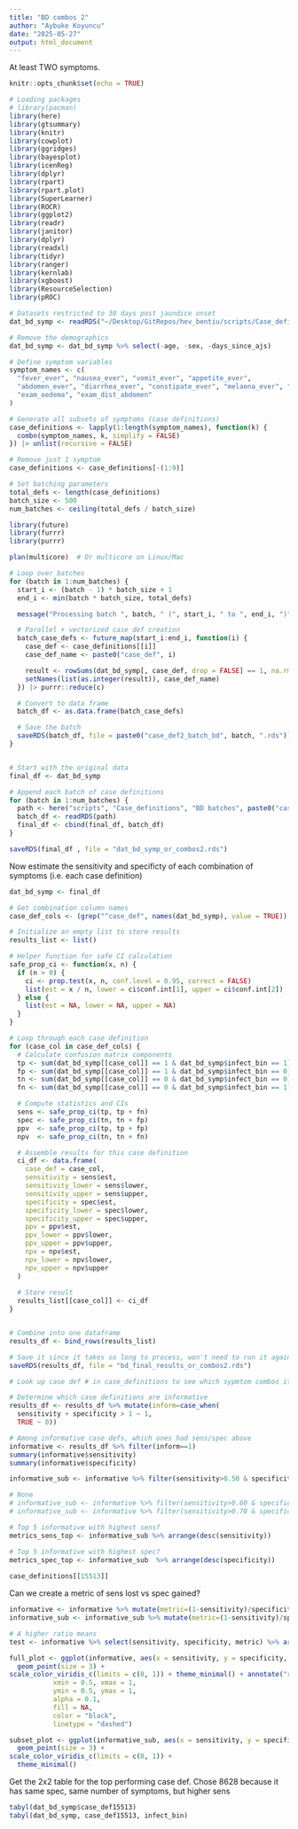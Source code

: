 ```yaml
---
title: "BD combos 2"
author: "Aybuke Koyuncu"
date: "2025-05-27"
output: html_document
---
```


At least TWO symptoms. 

```r
knitr::opts_chunk$set(echo = TRUE)

# Loading packages 
# library(pacman)
library(here)
library(gtsummary)
library(knitr)
library(cowplot)
library(ggridges)
library(bayesplot)
library(icenReg)
library(dplyr)
library(rpart)
library(rpart.plot)
library(SuperLearner)
library(ROCR)
library(ggplot2)
library(readr)
library(janitor)
library(dplyr)
library(readxl)
library(tidyr)
library(ranger)
library(kernlab)
library(xgboost)
library(ResourceSelection)
library(pROC)

# Datasets restricted to 30 days post jaundice onset
dat_bd_symp <- readRDS("~/Desktop/GitRepos/hev_bentiu/scripts/Case_definitions/dat_bd_adjusted.rds")

# Remove the demographics
dat_bd_symp <- dat_bd_symp %>% select(-age, -sex, -days_since_ajs)
```


```r

# Define symptom variables
symptom_names <- c(
  "fever_ever", "nausea_ever", "vomit_ever", "appetite_ever",
  "abdomen_ever", "diarrhea_ever", "constipate_ever", "melaena_ever", "head_ever", "convulsion_ever", "unconsc_ever", "drowsy_ever", "mental_ever", "exam_liver_palp", "exam_dehydrate",
  "exam_oedema", "exam_dist_abdomen"
)

# Generate all subsets of symptoms (case definitions)
case_definitions <- lapply(1:length(symptom_names), function(k) {
  combn(symptom_names, k, simplify = FALSE)
}) |> unlist(recursive = FALSE)

# Remove just 1 symptom
case_definitions <- case_definitions[-(1:9)]

# Set batching parameters
total_defs <- length(case_definitions)
batch_size <- 500
num_batches <- ceiling(total_defs / batch_size)

library(future)
library(furrr)
library(purrr)

plan(multicore)  # Or multicore on Linux/Mac

# Loop over batches
for (batch in 1:num_batches) {
  start_i <- (batch - 1) * batch_size + 1
  end_i <- min(batch * batch_size, total_defs)

  message("Processing batch ", batch, " (", start_i, " to ", end_i, ")")

  # Parallel + vectorized case def creation
  batch_case_defs <- future_map(start_i:end_i, function(i) {
    case_def <- case_definitions[[i]]
    case_def_name <- paste0("case_def", i)

    result <- rowSums(dat_bd_symp[, case_def, drop = FALSE] == 1, na.rm = TRUE) >= 2
    setNames(list(as.integer(result)), case_def_name)
  }) |> purrr::reduce(c)

  # Convert to data frame
  batch_df <- as.data.frame(batch_case_defs)

  # Save the batch
  saveRDS(batch_df, file = paste0("case_def2_batch_bd", batch, ".rds"))
}


# Start with the original data
final_df <- dat_bd_symp

# Append each batch of case definitions
for (batch in 1:num_batches) {
  path <- here("scripts", "Case_definitions", "BD batches", paste0("case_def2_batch_bd", batch, ".rds"))
  batch_df <- readRDS(path)
  final_df <- cbind(final_df, batch_df)
}

saveRDS(final_df , file = "dat_bd_symp_or_combos2.rds")


```

Now estimate the sensitivity and specificty of each combination of symptoms (i.e. each case definition)

```r

dat_bd_symp <- final_df

# Get combination column names
case_def_cols <- (grep("^case_def", names(dat_bd_symp), value = TRUE))

# Initialize an empty list to store results
results_list <- list()

# Helper function for safe CI calculation
safe_prop_ci <- function(x, n) {
  if (n > 0) {
    ci <- prop.test(x, n, conf.level = 0.95, correct = FALSE)
    list(est = x / n, lower = ci$conf.int[1], upper = ci$conf.int[2])
  } else {
    list(est = NA, lower = NA, upper = NA)
  }
}

# Loop through each case definition
for (case_col in case_def_cols) {
  # Calculate confusion matrix components
  tp <- sum(dat_bd_symp[[case_col]] == 1 & dat_bd_symp$infect_bin == 1)
  fp <- sum(dat_bd_symp[[case_col]] == 1 & dat_bd_symp$infect_bin == 0)
  tn <- sum(dat_bd_symp[[case_col]] == 0 & dat_bd_symp$infect_bin == 0)
  fn <- sum(dat_bd_symp[[case_col]] == 0 & dat_bd_symp$infect_bin == 1)

  # Compute statistics and CIs
  sens <- safe_prop_ci(tp, tp + fn)
  spec <- safe_prop_ci(tn, tn + fp)
  ppv  <- safe_prop_ci(tp, tp + fp)
  npv  <- safe_prop_ci(tn, tn + fn)

  # Assemble results for this case definition
  ci_df <- data.frame(
    case_def = case_col,
    sensitivity = sens$est,
    sensitivity_lower = sens$lower,
    sensitivity_upper = sens$upper,
    specificity = spec$est,
    specificity_lower = spec$lower,
    specificity_upper = spec$upper,
    ppv = ppv$est,
    ppv_lower = ppv$lower,
    ppv_upper = ppv$upper,
    npv = npv$est,
    npv_lower = npv$lower,
    npv_upper = npv$upper
  )
  
  # Store result
  results_list[[case_col]] <- ci_df
}


# Combine into one dataframe
results_df <- bind_rows(results_list)

# Save it since it takes so long to process, won't need to run it again
saveRDS(results_df, file = "bd_final_results_or_combos2.rds")

# Look up case def # in case_definitions to see which sypmtom combos it corresponds to

# Determine which case definitions are informative
results_df <- results_df %>% mutate(inform=case_when(
  sensitivity + specificity > 1 ~ 1,
  TRUE ~ 0))

# Among informative case defs, which ones had sens/spec above
informative <- results_df %>% filter(inform==1)
summary(informative$sensitivity)
summary(informative$specificity)

informative_sub <- informative %>% filter(sensitivity>0.50 & specificity>0.5)

# None
# informative_sub <- informative %>% filter(sensitivity>0.60 & specificity>0.6)
# informative_sub <- informative %>% filter(sensitivity>0.70 & specificity>0.7)

# Top 5 informative with highest sens?
metrics_sens_top <- informative_sub %>% arrange(desc(sensitivity))

# Top 5 informative with highest spec?
metrics_spec_top <- informative_sub  %>% arrange(desc(specificity)) 
                               
case_definitions[[15513]]
```

Can we create a metric of sens lost vs spec gained?

```r
informative <- informative %>% mutate(metric=(1-sensitivity)/specificity)
informative_sub <- informative_sub %>% mutate(metric=(1-sensitivity)/specificity)

# A higher ratio means 
test <- informative %>% select(sensitivity, specificity, metric) %>% arrange(metric)

full_plot <- ggplot(informative, aes(x = sensitivity, y = specificity, color = metric)) +
  geom_point(size = 3) +
scale_color_viridis_c(limits = c(0, 1)) + theme_minimal() + annotate("rect",
           xmin = 0.5, xmax = 1,
           ymin = 0.5, ymax = 1,
           alpha = 0.1,
           fill = NA,
           color = "black",
           linetype = "dashed") 

subset_plot <- ggplot(informative_sub, aes(x = sensitivity, y = specificity, color = metric)) +
  geom_point(size = 3) +
scale_color_viridis_c(limits = c(0, 1)) +
  theme_minimal() 


```

Get the 2x2 table for the top performing case def. Chose 8628 because it has same spec, same number of symptoms, but higher sens 

```r


tabyl(dat_bd_symp$case_def15513)
tabyl(dat_bd_symp, case_def15513, infect_bin)

```
